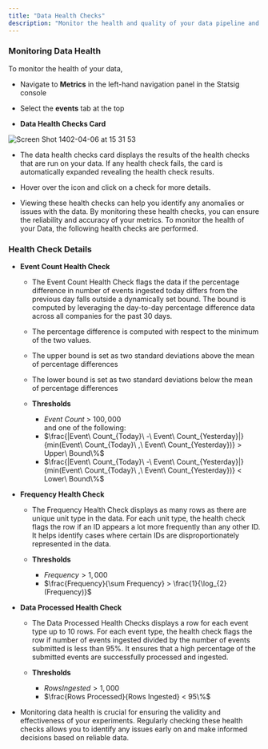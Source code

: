 ```yaml
---
title: "Data Health Checks"
description: "Monitor the health and quality of your data pipeline and metrics in Statsig."
---
```


### Monitoring Data Health

To monitor the health of your data,

- Navigate to **Metrics** in the left-hand navigation panel in the Statsig console
- Select the **events** tab at the top

- **Data Health Checks Card**

![Screen Shot 1402-04-06 at 15 31 53](https://github.com/statsig-io/docs/assets/133702265/07997263-9840-4e09-ae2f-e709e852df71)

- The data health checks card displays the results of the health checks that are run on your data. If any health check fails, the card is automatically expanded revealing the health check results.
- Hover over the icon and click on a check for more details.

- Viewing these health checks can help you identify any anomalies or issues with the data. By monitoring these health checks, you can ensure the reliability and accuracy of your metrics. To monitor the health of your Data, the following health checks are performed.

### Health Check Details

- **Event Count Health Check**

  - The Event Count Health Check flags the data if the percentage difference in number of events ingested today differs from the previous day falls outside a dynamically set bound.
    The bound is computed by leveraging the day-to-day percentage difference data across all companies for the past 30 days.

  - The percentage difference is computed with respect to the minimum of the two values.

  - The upper bound is set as two standard deviations above the mean of percentage differences
  - The lower bound is set as two standard deviations below the mean of percentage differences

  - **Thresholds**

    - $Event\ Count\ >\ 100,000$  
      and one of the following:
    - $\frac{|Event\ Count_{Today}\ -\ Event\ Count_{Yesterday}|}{min(Event\ Count_{Today}\ ,\ Event\ Count_{Yesterday})} > Upper\ Bound\%$
    - $\frac{|Event\ Count_{Today}\ -\ Event\ Count_{Yesterday}|}{min(Event\ Count_{Today}\ ,\ Event\ Count_{Yesterday})} < Lower\ Bound\%$

- **Frequency Health Check**

  - The Frequency Health Check displays as many rows as there are unique unit type in the data. For each unit type, the health check flags the row if an ID appears a lot more frequently than any other ID. It helps identify cases where certain IDs are disproportionately represented in the data.

  - **Thresholds**

    - $Frequency > 1,000$
    - $\frac{Frequency}{\sum Frequency} > \frac{1}{\log_{2}(Frequency)}$

- **Data Processed Health Check**

  - The Data Processed Health Checks displays a row for each event type up to 10 rows. For each event type, the health check flags the row if number of events ingested divided by the number of events submitted is less than 95%. It ensures that a high percentage of the submitted events are successfully processed and ingested.

  - **Thresholds**

    - $Rows Ingested > 1,000$
    - $\frac{Rows Processed}{Rows Ingested} < 95\%$

- Monitoring data health is crucial for ensuring the validity and effectiveness of your experiments. Regularly checking these health checks allows you to identify any issues early on and make informed decisions based on reliable data.
